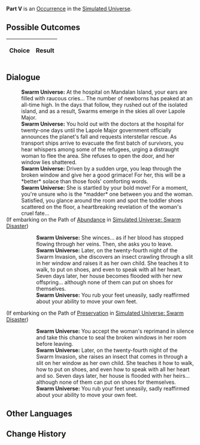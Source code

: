 {{Simulated Universe Event Infobox
|title         = Part V
|image         = 1.png
|type          =
|domains_su    = 
|domains_ext   = 
|domains_swarm = 
|domains_gng   = 
|requirements  =
|prev          = 
|next          = 
|indexRewards  =
|characters    = 
}}
'''Part V''' is an [[Simulated Universe/Occurrence|Occurrence]] in the [[Simulated Universe]].

==Possible Outcomes==
{| class="article-table"
!Choice
!Result

|}

<!--
==Gameplay Notes==

-->
==Dialogue==
{{Dialogue Start}}
:'''Swarm Universe:''' At the hospital on Mandalan Island, your ears are filled with raucous cries... The number of newborns has peaked at an all-time high. In the days that follow, they rushed out of the isolated island, and as a result, Swarms emerge in the skies all over Lapole Major.
:'''Swarm Universe:''' You hold out with the doctors at the hospital for twenty-one days until the Lapole Major government officially announces the planet's fall and requests interstellar rescue. As transport ships arrive to evacuate the first batch of survivors, you hear whispers among some of the refugees, urging a distraught woman to flee the area. She refuses to open the door, and her window lies shattered.
:'''Swarm Universe:''' Driven by a sudden urge, you leap through the broken window and give her a good grimace! For her, this will be a *better* solace than those fools' comforting words.
:'''Swarm Universe:''' She is startled by your bold move! For a moment, you're unsure who is the *madder* one between you and the woman. Satisfied, you glance around the room and spot the toddler shoes scattered on the floor, a heartbreaking revelation of the woman's cruel fate...
;(If embarking on the Path of [[Simulated Universe/Paths#Abundance|Abundance]] in [[Simulated Universe: Swarm Disaster]])
:{{SU Special Dialogue|Abundance|Tell her about the fate that she must accept.|Her children have all left, which also means they will never return.}}
::'''Swarm Universe:''' She winces... as if her blood has stopped flowing through her veins. Then, she asks you to leave.
::'''Swarm Universe:''' Later, on the twenty-fourth night of the Swarm Invasion, she discovers an insect crawling through a slit in her window and raises it as her own child. She teaches it to walk, to put on shoes, and even to speak with all her heart. Seven days later, her house becomes flooded with her new offspring... although none of them can put on shoes for themselves.
::'''Swarm Universe:''' You rub your feet uneasily, sadly reaffirmed about your ability to move your own feet.
;(If embarking on the Path of [[Simulated Universe/Paths#Preservation|Preservation]] in [[Simulated Universe: Swarm Disaster]])
:{{SU Special Dialogue|Preservation|It's better to seal the window up.|You are unwilling to tell her what you saw.}}
::'''Swarm Universe:''' You accept the woman's reprimand in silence and take this chance to seal the broken windows in her room before leaving.
::'''Swarm Universe:''' Later, on the twenty-fourth night of the Swarm Invasion, she raises an insect that comes in through a slit on her window as her own child. She teaches it how to walk, how to put on shoes, and even how to speak with all her heart and so. Seven days later, her house is flooded with her heirs... although none of them can put on shoes for themselves.
::'''Swarm Universe:''' You rub your feet uneasily, sadly reaffirmed about your ability to move your own feet.
{{Dialogue End}}

==Other Languages==
{{Other Languages
|en   = Part V
|zhs  = 其五
|zht  = 其五
|ja   = その5
|ko   = V
|es   = Parte V
|fr   = Partie V
|ru   = V
|th   = ตอน 5
|vi   = Phần 5
|de   = Teil 5
|id   = Bagian V
|pt   = Parte V
}}

==Change History==
{{Change History|<!--unknown-->}}
